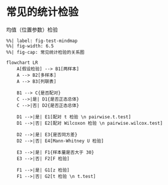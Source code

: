 # 常见的统计检验 {#sec-common-statistical-test}

均值（位置参数）检验

```mermaid
%%| label: fig-test-mindmap
%%| fig-width: 6.5
%%| fig-cap: 常见统计检验的关系图

flowchart LR
    A[假设检验] --> B1[两样本]
    A --> B2[多样本]
    A --> B3[列联表]
    
    B1 --> C{是否配对}
    C -->|是| D1{是否正态总体}
    C -->|否| D2{是否正态总体}
    
    D1 -->|是| E1[配对 t 检验 \n pairwise.t.test]
    D1 -->|否| E2[配对 Wilcoxon 检验 \n pairwise.wilcox.test]
    
    D2 -->|是| E3{是否同方差}
    D2 -->|否| E4[Mann-Whitney U 检验]
    
    E3 -->|是| F1{样本量是否大于 30}
    E3 -->|否| F2[F 检验]
    
    F1 -->|是| G1[z 检验]
    F1 -->|否| G2[t 检验 \n t.test]
```
